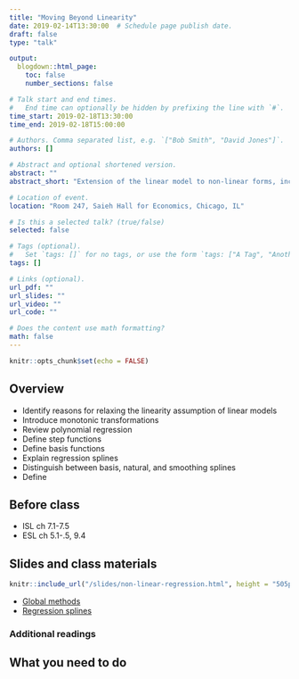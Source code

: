 ```yaml
---
title: "Moving Beyond Linearity"
date: 2019-02-14T13:30:00  # Schedule page publish date.
draft: false
type: "talk"

output:
  blogdown::html_page:
    toc: false
    number_sections: false

# Talk start and end times.
#   End time can optionally be hidden by prefixing the line with `#`.
time_start: 2019-02-18T13:30:00
time_end: 2019-02-18T15:00:00

# Authors. Comma separated list, e.g. `["Bob Smith", "David Jones"]`.
authors: []

# Abstract and optional shortened version.
abstract: ""
abstract_short: "Extension of the linear model to non-linear forms, including polynomials, step functions, and splines."

# Location of event.
location: "Room 247, Saieh Hall for Economics, Chicago, IL"

# Is this a selected talk? (true/false)
selected: false

# Tags (optional).
#   Set `tags: []` for no tags, or use the form `tags: ["A Tag", "Another Tag"]` for one or more tags.
tags: []

# Links (optional).
url_pdf: ""
url_slides: ""
url_video: ""
url_code: ""

# Does the content use math formatting?
math: false
---
```


```r
knitr::opts_chunk$set(echo = FALSE)
```

## Overview

* Identify reasons for relaxing the linearity assumption of linear models
* Introduce monotonic transformations
* Review polynomial regression
* Define step functions
* Define basis functions
* Explain regression splines
* Distinguish between basis, natural, and smoothing splines
* Define 

## Before class

* ISL ch 7.1-7.5
* ESL ch 5.1-.5, 9.4

## Slides and class materials

```r
knitr::include_url("/slides/non-linear-regression.html", height = "505px")
```

* [Global methods](/notes/global-methods/)
* [Regression splines](/notes/splines/)

### Additional readings


## What you need to do

